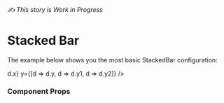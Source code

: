 


<Meta title="XY Primitives / Stacked Bar ✍️" component={VisStackedBar} />

###### ✍️ This story is Work in Progress

# Stacked Bar

The example below shows you the most basic StackedBar configuration:

<Canvas>
  <Story name="Basic Stacked Bar">
    <VisXYContainer data={data}>
      <VisStackedBar x={d => d.x} y={[d => d.y, d => d.y1, d => d.y2]} />
    </VisXYContainer>
  </Story>
</Canvas>

### Component Props
<ArgsTable of={VisStackedBar} />
